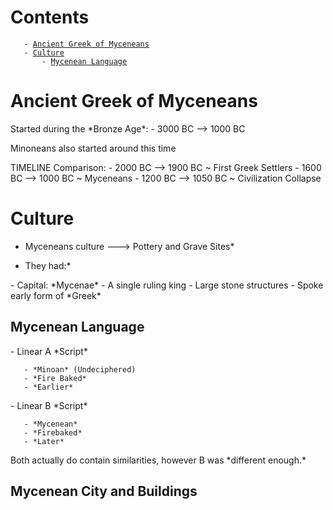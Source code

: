 = Contents =
    - [[#Ancient Greek of Myceneans|Ancient Greek of Myceneans]]
    - [[#Culture|Culture]]
        - [[#Culture#Mycenean Language|Mycenean Language]]

= Ancient Greek of Myceneans =
Started during the *Bronze Age*:
- 3000 BC --> 1000 BC

Minoneans also started around this time

TIMELINE Comparison:
- 2000 BC --> 1900 BC ~ First Greek Settlers
- 1600 BC --> 1000 BC ~ Myceneans 
- 1200 BC --> 1050 BC ~ Civilization Collapse

= Culture =
*Myceneans culture ---> Pottery and Grave Sites*
{{https://upload.wikimedia.org/wikipedia/commons/thumb/3/33/Mycenaean_World_en.png/1024px-Mycenaean_World_en.png}}

*They had:*
- Capital: *Mycenae*
- A single ruling king
- Large stone structures
- Spoke early form of *Greek*

== Mycenean Language ==

- Linear A *Script*
	- *Minoan* (Undeciphered)
	- *Fire Baked*
	- *Earlier*

- Linear B *Script*
	- *Mycenean* 
	- *Firebaked*
	- *Later*

Both actually do contain similarities, however B was *different enough.*

== Mycenean City and Buildings ==
